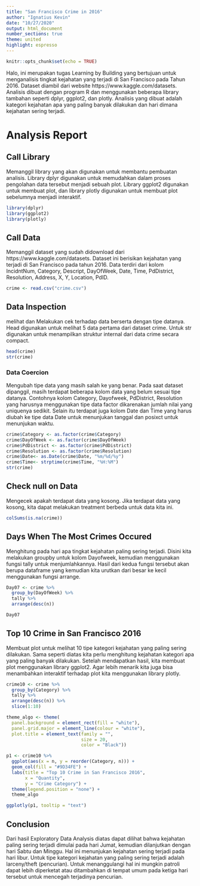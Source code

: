 ---
title: "San Francisco Crime in 2016"
author: "Ignatius Kevin"
date: "10/27/2020"
output: html_document
number_sections: true
theme: united
highlight: espresso
---

```{r setup, include=FALSE}
knitr::opts_chunk$set(echo = TRUE)
```

Halo, ini merupakan tugas Learning by Building yang bertujuan untuk menganalisis tingkat kejahatan yang terjadi di San Francisco pada Tahun 2016. Dataset diambil dari website https://www.kaggle.com/datasets. Analisis dibuat dengan program R dan menggunakan beberapa library tambahan seperti dplyr, ggplot2, dan plotly. Analisis yang dibuat adalah kategori kejahatan apa yang paling banyak dilakukan dan hari dimana kejahatan sering terjadi.

# Analysis Report

## Call Library
Memanggil library yang akan digunakan untuk membantu pembuatan analisis. Library dplyr digunakan untuk memudahkan dalam proses pengolahan data tersebut menjadi sebuah plot. Library ggplot2 digunakan untuk membuat plot, dan library plotly digunakan untuk membuat plot sebelumnya menjadi interaktif.
```{r,error=FALSE, message=FALSE}
library(dplyr)
library(ggplot2)
library(plotly)
```

## Call Data
Memanggil dataset yang sudah didownload dari https://www.kaggle.com/datasets. Dataset ini berisikan kejahatan yang terjadi di San Francisco pada tahun 2016. Data terdiri dari kolom IncidntNum, Category, Descript, DayOfWeek, Date, Time, PdDistrict, Resolution, Address, X, Y, Location, PdID.
```{r}
crime <- read.csv("crime.csv")
```

## Data Inspection
melihat dan Melakukan cek terhadap data berserta dengan tipe datanya. Head digunakan untuk melihat 5 data pertama dari dataset crime. Untuk str digunakan untuk menampilkan struktur internal dari data crime secara compact.
```{r}
head(crime)
str(crime)
```

### Data Coercion
Mengubah tipe data yang masih salah ke yang benar. Pada saat dataset dipanggil, masih terdapat beberapa kolom data yang belum sesuai tipe datanya. Contohnya kolom Category, Dayofweek, PdDistrict, Resolution yang harusnya menggunakan tipe data factor dikarenakan jumlah nilai yang uniquenya sedikit. Selain itu terdapat juga kolom Date dan Time yang harus diubah ke tipe data Date untuk menunjukan tanggal dan posixct untuk menunjukan waktu.
```{r}
crime$Category <- as.factor(crime$Category)
crime$DayOfWeek <- as.factor(crime$DayOfWeek)
crime$PdDistrict <- as.factor(crime$PdDistrict)
crime$Resolution <- as.factor(crime$Resolution)
crime$Date<- as.Date(crime$Date, "%m/%d/%y")
crime$Time<- strptime(crime$Time, "%H:%M")
str(crime)
```

## Check null on Data
Mengecek apakah terdapat data yang kosong. Jika terdapat data yang kosong, kita dapat melakukan treatment berbeda untuk data kita ini.
```{r}
colSums(is.na(crime))
```

## Days When The Most Crimes Occured
Menghitung pada hari apa tingkat kejahatan paling sering terjadi. Disini kita melakukan groupby untuk kolom Dayofweek, kemudian menggunakan fungsi tally untuk menjumlahkannya. Hasil dari kedua fungsi tersebut akan berupa dataframe yang kemudian kita urutkan dari besar ke kecil menggunakan fungsi arrange.
```{r}
Day07 <- crime %>% 
  group_by(DayOfWeek) %>% 
  tally %>% 
  arrange(desc(n))

Day07
```

## Top 10 Crime in San Francisco 2016
Membuat plot untuk melihat 10 tipe kategori kejahatan yang paling sering dilakukan. Sama seperti diatas kita perlu menghitung kejahatan kategori apa yang paling banyak dilakukan. Setelah mendapatkan hasil, kita membuat plot menggunakan library ggplot2. Agar lebih menarik kita juga bisa menambahkan interaktif terhadap plot kita menggunakan library plotly.
```{r}
crime10 <- crime %>% 
  group_by(Category) %>% 
  tally %>% 
  arrange(desc(n)) %>% 
  slice(1:10)
```

```{r}
theme_algo <- theme(
  panel.background = element_rect(fill = "white"),
  panel.grid.major = element_line(colour = "white"),
  plot.title = element_text(family = "", 
                            size = 20, 
                            color = "Black"))
```

```{r}
p1 <- crime10 %>% 
  ggplot(aes(x = n, y = reorder(Category, n))) +
  geom_col(fill = "#9D34FE") + 
  labs(title = "Top 10 Crime in San Francisco 2016",
       x = "Quantity", 
       y = "Crime Category") +
  theme(legend.position = "none") +
  theme_algo

ggplotly(p1, tooltip = "text")

```

## Conclusion
Dari hasil Exploratory Data Analysis diatas dapat dilihat bahwa kejahatan paling sering terjadi dimulai pada hari Jumat, kemudian dilanjutkan dengan hari Sabtu dan Minggu. Hal ini menunjukan kejahatan sering terjadi pada hari libur. Untuk tipe kategori kejahatan yang paling sering terjadi adalah larceny/theft (pencurian). Untuk menanggulangi hal ini mungkin patroli dapat lebih diperketat atau ditambahkan di tempat umum pada ketiga hari tersebut untuk mencegah terjadinya pencurian.